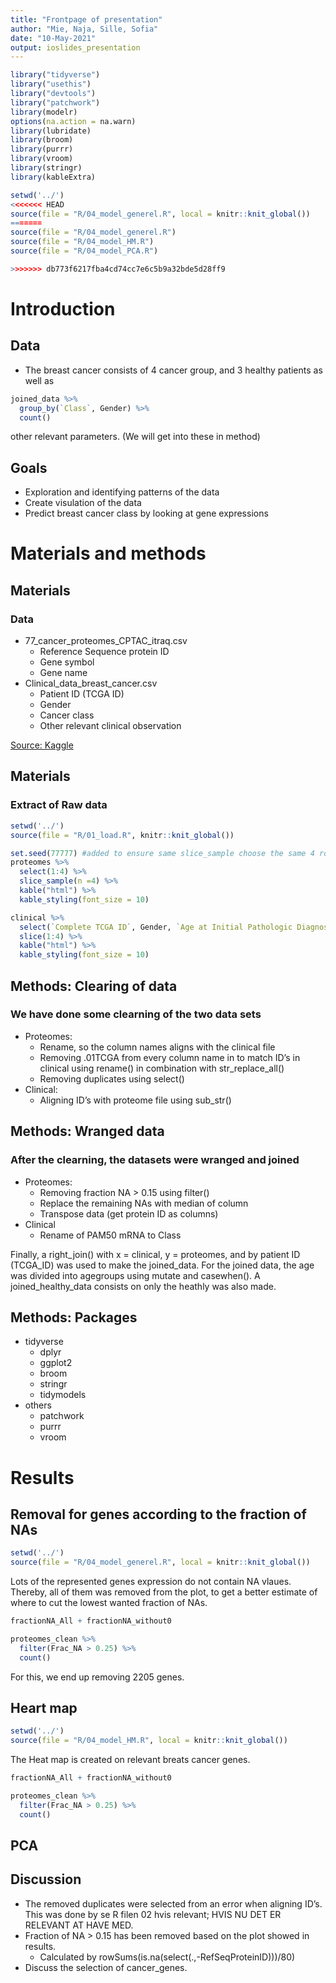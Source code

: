 ```yaml
---
title: "Frontpage of presentation"
author: "Mie, Naja, Sille, Sofia"
date: "10-May-2021"
output: ioslides_presentation
---
```


```r
library("tidyverse")
library("usethis")
library("devtools")
library("patchwork")
library(modelr)
options(na.action = na.warn)
library(lubridate)
library(broom)
library(purrr)
library(vroom)
library(stringr)
library(kableExtra)
```

```r
setwd('../')
<<<<<<< HEAD
source(file = "R/04_model_generel.R", local = knitr::knit_global())
=======
source(file = "R/04_model_generel.R")
source(file = "R/04_model_HM.R")
source(file = "R/04_model_PCA.R")

>>>>>>> db773f6217fba4cd74cc7e6c5b9a32bde5d28ff9
```

# Introduction 
## Data
- The breast cancer consists of 4 cancer group, and 3 healthy patients as well as 
```r
joined_data %>%
  group_by(`Class`, Gender) %>%
  count()
```
other relevant parameters. (We will get into these in method)

## Goals
- Exploration and identifying patterns of the data
- Create visulation of the data 
- Predict breast cancer class by looking at gene expressions

# Materials and methods
## Materials
### Data
- 77_cancer_proteomes_CPTAC_itraq.csv
  - Reference Sequence protein ID
  - Gene symbol
  - Gene name

- Clinical_data_breast_cancer.csv
  - Patient ID (TCGA ID)
  - Gender
  - Cancer class
  - Other relevant clinical observation

[Source: Kaggle](https://www.kaggle.com/piotrgrabo/breastcancerproteomes#clinical_data_breast_cancer.csv)  
  
## Materials
### Extract of Raw data
```r
setwd('../')
source(file = "R/01_load.R", knitr::knit_global())
```

```r
set.seed(77777) #added to ensure same slice_sample choose the same 4 rows each time.
proteomes %>%
  select(1:4) %>%
  slice_sample(n =4) %>%
  kable("html") %>%
  kable_styling(font_size = 10)

clinical %>%
  select(`Complete TCGA ID`, Gender, `Age at Initial Pathologic Diagnosis`, Tumor, `PAM50 mRNA`) %>% #add flere columns if relevant
  slice(1:4) %>%
  kable("html") %>%
  kable_styling(font_size = 10)
```

## Methods: Clearing of data
### We have done some clearning of the two data sets 
- Proteomes: 
  - Rename, so the column names aligns with the clinical file
  - Removing .01TCGA from every column name in to match ID's in clinical using rename() in combination with str_replace_all()
  - Removing duplicates using select() 
  
- Clinical: 
  - Aligning ID's with proteome file using sub_str()


## Methods: Wranged data
### After the clearning, the datasets were wranged and joined
- Proteomes: 
  - Removing fraction NA > 0.15 using filter()
  - Replace the remaining NAs with median of column
  - Transpose data (get protein ID as columns)

- Clinical
  - Rename of PAM50 mRNA to Class

Finally, a right_join() with x = clinical, y = proteomes, and by patient ID (TCGA_ID) was used to make the joined_data. For the joined data, the age was divided into agegroups using mutate and casewhen(). A joined_healthy_data consists on only the heathly was also made.

## Methods: Packages
- tidyverse
  - dplyr
  - ggplot2
  - broom
  - stringr
  - tidymodels

- others
  - patchwork
  - purrr
  - vroom


# Results
## Removal for genes according to the fraction of NAs
```r
setwd('../')
source(file = "R/04_model_generel.R", local = knitr::knit_global())
```

Lots of the represented genes expression do not contain NA vlaues. Thereby, all of them was removed from the plot, to get a better estimate of where to cut the lowest wanted fraction of NAs.  
```r
fractionNA_All + fractionNA_without0

proteomes_clean %>%
  filter(Frac_NA > 0.25) %>%
  count()
```
For this, we end up removing 2205 genes.

## Heart map
```r
setwd('../')
source(file = "R/04_model_HM.R", local = knitr::knit_global())
```

The Heat map is created on relevant breats cancer genes.  
```r
fractionNA_All + fractionNA_without0

proteomes_clean %>%
  filter(Frac_NA > 0.25) %>%
  count()
```


## PCA 


## Discussion
- The removed duplicates were selected from an error when aligning ID's. This was done by se R filen 02 hvis relevant; HVIS NU DET ER RELEVANT AT HAVE MED.
- Fraction of NA > 0.15 has been removed based on the plot showed in results. 
  - Calculated by rowSums(is.na(select(.,-RefSeqProteinID)))/80)
- Discuss the selection of cancer_genes.

